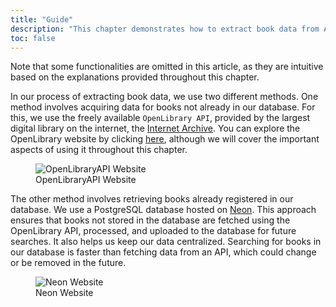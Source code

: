 ```yaml
---
title: "Guide"
description: "This chapter demonstrates how to extract book data from APIs, store it in our database, retrieve it during book searches, and provide recommendations based on user preferences."
toc: false
---
```


::: callout-important
Note that some functionalities are omitted in this article, as they are intuitive based on the explanations provided throughout this chapter.
:::

In our process of extracting book data, we use two different methods. One method involves acquiring data for books not already in our database. For this, we use the freely available `OpenLibrary API`, provided by the largest digital library on the internet, the [Internet Archive](https://archive.org/). You can explore the OpenLibrary website by clicking [here](https://openlibrary.org/developers/api), although we will cover the important aspects of using it throughout this chapter.

![OpenLibraryAPI Website](https://github-production-user-asset-6210df.s3.amazonaws.com/71192472/339635987-ff89adba-5823-49e8-a3c3-1506b0292d91.png?X-Amz-Algorithm=AWS4-HMAC-SHA256&X-Amz-Credential=AKIAVCODYLSA53PQK4ZA%2F20240614%2Fus-east-1%2Fs3%2Faws4_request&X-Amz-Date=20240614T044625Z&X-Amz-Expires=300&X-Amz-Signature=509c5179bec54edb59b203a8911b5ab865181d265e69950844851bb0fface69c&X-Amz-SignedHeaders=host&actor_id=71192472&key_id=0&repo_id=809987031)

The other method involves retrieving books already registered in our database. We use a PostgreSQL database hosted on [Neon](https://neon.tech/). This approach ensures that books not stored in the database are fetched using the OpenLibrary API, processed, and uploaded to the database for future searches. It also helps us keep our data centralized. Searching for books in our database is faster than fetching data from an API, which could change or be removed in the future.

![Neon Website](https://github-production-user-asset-6210df.s3.amazonaws.com/71192472/339637546-190f5653-18b6-40b3-83cd-18508de5d1c8.png?X-Amz-Algorithm=AWS4-HMAC-SHA256&X-Amz-Credential=AKIAVCODYLSA53PQK4ZA%2F20240614%2Fus-east-1%2Fs3%2Faws4_request&X-Amz-Date=20240614T044657Z&X-Amz-Expires=300&X-Amz-Signature=15234e738da9325b80342563af816f72a038a910d6ba710126832f91ade62201&X-Amz-SignedHeaders=host&actor_id=71192472&key_id=0&repo_id=809987031)